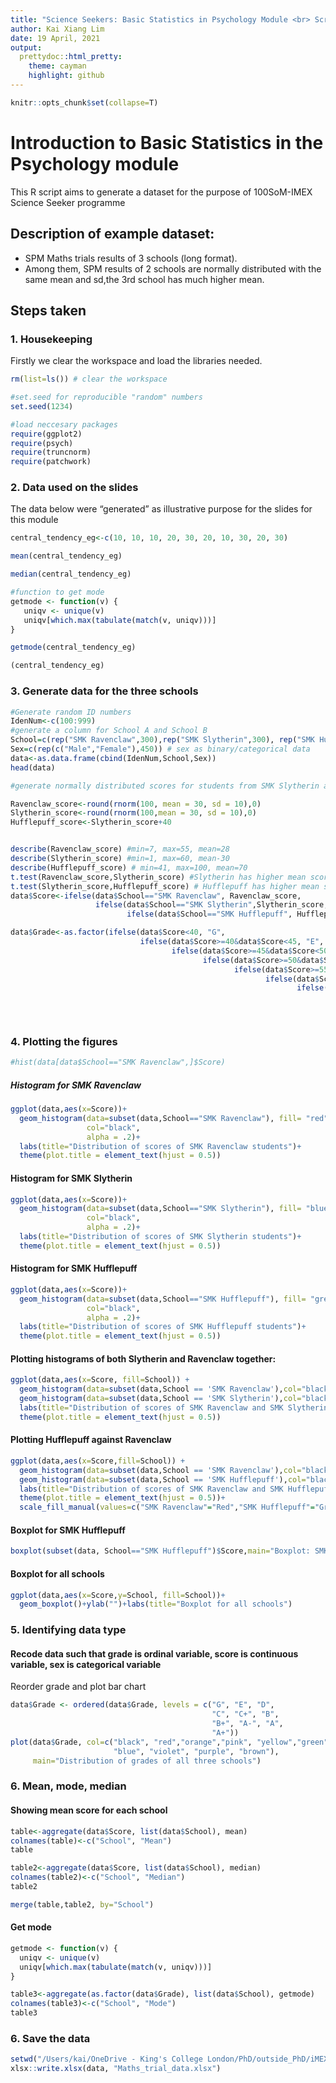 ```yaml
---
title: "Science Seekers: Basic Statistics in Psychology Module <br> Script Used to Generate the Data"
author: Kai Xiang Lim
date: 19 April, 2021
output:
  prettydoc::html_pretty:
    theme: cayman
    highlight: github
---
```

``` r
knitr::opts_chunk$set(collapse=T)
```
# Introduction to Basic Statistics in the Psychology module
This R script aims to generate a dataset for the purpose of 100SoM-IMEX Science Seeker programme

## Description of example dataset:
- SPM Maths trials results of 3 schools (long format). 
- Among them, SPM results of 2 schools are normally distributed with the same mean and sd,the 3rd school has much higher mean. 

## Steps taken
### 1. Housekeeping
Firstly we clear the workspace and load the libraries needed. 
```r
rm(list=ls()) # clear the workspace

#set.seed for reproducible "random" numbers 
set.seed(1234)

#load neccesary packages
require(ggplot2)
require(psych)
require(truncnorm)
require(patchwork)
```

### 2. Data used on the slides
The data below were "generated" as illustrative purpose for the slides for this module

``` r
central_tendency_eg<-c(10, 10, 10, 20, 30, 20, 10, 30, 20, 30)

mean(central_tendency_eg)

median(central_tendency_eg)

#function to get mode
getmode <- function(v) {
   uniqv <- unique(v)
   uniqv[which.max(tabulate(match(v, uniqv)))]
}

getmode(central_tendency_eg)

(central_tendency_eg)

```

### 3. Generate data for the three schools
```r
#Generate random ID numbers
IdenNum<-c(100:999)
#generate a column for School A and School B
School=c(rep("SMK Ravenclaw",300),rep("SMK Slytherin",300), rep("SMK Hufflepuff", 300)) # schools as caegorical data
Sex=c(rep(c("Male","Female"),450)) # sex as binary/categorical data
data<-as.data.frame(cbind(IdenNum,School,Sex))
head(data)

#generate normally distributed scores for students from SMK Slytherin and SMK Ravenclaw separately. 

Ravenclaw_score<-round(rnorm(100, mean = 30, sd = 10),0)
Slytherin_score<-round(rnorm(100,mean = 30, sd = 10),0)
Hufflepuff_score<-Slytherin_score+40


describe(Ravenclaw_score) #min=7, max=55, mean=28
describe(Slytherin_score) #min=1, max=60, mean-30
describe(Hufflepuff_score) # min=41, max=100, mean=70
t.test(Ravenclaw_score,Slytherin_score) #Slytherin has higher mean score with p-value >0.05
t.test(Slytherin_score,Hufflepuff_score) # Hufflepuff has higher mean score with p-value <0.05
data$Score<-ifelse(data$School=="SMK Ravenclaw", Ravenclaw_score,
                   ifelse(data$School=="SMK Slytherin",Slytherin_score,
                          ifelse(data$School=="SMK Hufflepuff", Hufflepuff_score,NA)))

data$Grade<-as.factor(ifelse(data$Score<40, "G",
                             ifelse(data$Score>=40&data$Score<45, "E",
                                    ifelse(data$Score>=45&data$Score<50, "D",
                                           ifelse(data$Score>=50&data$Score<55, "C",
                                                  ifelse(data$Score>=55&data$Score<60, "C+",
                                                         ifelse(data$Score>=60&data$Score<65, "B",
                                                                ifelse(data$Score>=65&data$Score<70, "B+",
                                                                       ifelse(data$Score>=70&data$Score<80,"A-",
                                                                              ifelse(data$Score>=80&data$Score<90,"A",
                                                                                     ifelse(data$Score>=90&data$Score<=100,"A+",NA)))))))))))
```

### 4. Plotting the figures 
``` r
#hist(data[data$School=="SMK Ravenclaw",]$Score)
```


##### Histogram for SMK Ravenclaw
``` r
ggplot(data,aes(x=Score))+
  geom_histogram(data=subset(data,School=="SMK Ravenclaw"), fill= "red", breaks=seq(0, 100, by=10), 
                 col="black", 
                 alpha = .2)+
  labs(title="Distribution of scores of SMK Ravenclaw students")+
  theme(plot.title = element_text(hjust = 0.5))
```


#### Histogram for SMK Slytherin
``` r
ggplot(data,aes(x=Score))+
  geom_histogram(data=subset(data,School=="SMK Slytherin"), fill= "blue", breaks=seq(0, 100, by=10), 
                 col="black", 
                 alpha = .2)+
  labs(title="Distribution of scores of SMK Slytherin students")+
  theme(plot.title = element_text(hjust = 0.5))
```


#### Histogram for SMK Hufflepuff
``` r
ggplot(data,aes(x=Score))+
  geom_histogram(data=subset(data,School=="SMK Hufflepuff"), fill= "green", breaks=seq(0, 100, by=10), 
                 col="black", 
                 alpha = .2)+
  labs(title="Distribution of scores of SMK Hufflepuff students")+
  theme(plot.title = element_text(hjust = 0.5))
```

#### Plotting histograms of both Slytherin and Ravenclaw together:
``` r
ggplot(data,aes(x=Score, fill=School)) + 
  geom_histogram(data=subset(data,School == 'SMK Ravenclaw'),col="black", breaks=seq(0, 100, by=10),alpha = 0.5) +
  geom_histogram(data=subset(data,School == 'SMK Slytherin'),col="black",breaks=seq(0, 100, by=10), alpha = 0.5)+
  labs(title="Distribution of scores of SMK Ravenclaw and SMK Slytherin")+
  theme(plot.title = element_text(hjust = 0.5))
```

#### Plotting Hufflepuff against Ravenclaw

```r
ggplot(data,aes(x=Score,fill=School)) +   
  geom_histogram(data=subset(data,School == 'SMK Ravenclaw'),col="black", breaks=seq(0, 100, by=10),alpha = 0.5) +
  geom_histogram(data=subset(data,School == 'SMK Hufflepuff'),col="black",breaks=seq(0, 100, by=10), alpha = 0.5)+
  labs(title="Distribution of scores of SMK Ravenclaw and SMK Hufflepuff")+
  theme(plot.title = element_text(hjust = 0.5))+
  scale_fill_manual(values=c("SMK Ravenclaw"="Red","SMK Hufflepuff"="Green" ))

```

#### Boxplot for SMK Hufflepuff
``` r

boxplot(subset(data, School=="SMK Hufflepuff")$Score,main="Boxplot: SMK Hufflepuff Scores", col="green")
```


#### Boxplot for all schools
``` r
ggplot(data,aes(x=Score,y=School, fill=School))+
  geom_boxplot()+ylab("")+labs(title="Boxplot for all schools")
```

### 5. Identifying data type
#### Recode data such that grade is ordinal variable, score is continuous variable, sex is categorical variable

Reorder grade and plot bar chart
``` r
data$Grade <- ordered(data$Grade, levels = c("G", "E", "D", 
                                             "C", "C+", "B",
                                             "B+", "A-", "A",
                                             "A+"))
plot(data$Grade, col=c("black", "red","orange","pink", "yellow","green",
                       "blue", "violet", "purple", "brown"), 
     main="Distribution of grades of all three schools")
```

### 6. Mean, mode, median 
#### Showing mean score for each school 
``` r
table<-aggregate(data$Score, list(data$School), mean)
colnames(table)<-c("School", "Mean")
table

table2<-aggregate(data$Score, list(data$School), median)
colnames(table2)<-c("School", "Median")
table2

merge(table,table2, by="School")

```


#### Get mode
``` r
getmode <- function(v) {
  uniqv <- unique(v)
  uniqv[which.max(tabulate(match(v, uniqv)))]
}

table3<-aggregate(as.factor(data$Grade), list(data$School), getmode)
colnames(table3)<-c("School", "Mode")
table3
```


### 6. Save the data
```r
setwd("/Users/kai/OneDrive - King's College London/PhD/outside_PhD/iMEX_SoM")
xlsx::write.xlsx(data, "Maths_trial_data.xlsx")

```


